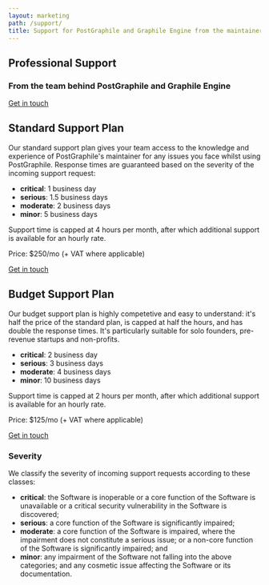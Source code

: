 ```yaml
---
layout: marketing
path: /support/
title: Support for PostGraphile and Graphile Engine from the maintainer
---
```



<MarketingLayout location={location} history={history} blue>

<!-- **************************************** -->

<Hero bg="nodes">

## Professional Support

### From the team behind PostGraphile and Graphile Engine

<div class='flex'>
<a class='button--solid-light' href='mailto:team@graphile.com?subject=Support%20enquiry'>Get in touch <span class='fas fa-fw fa-arrow-right' /></a>
</div>

</Hero>

<MarketingSection bg="nodes">

<div className="f4 b tl" style={{maxWidth: '54rem', margin: '0 auto'}}>
<MarketingBullets single big bullets={[
'Guaranteed response to critical issues in under 1 business day.',
'Support provided via email, chat and VoIP.',
'From the team behind PostGraphile.',
'Plans start at $125/mo.',
'NDA available.',
]}/>
</div>

</MarketingSection>

<MarketingDivide from="nodes" to="dark"/>

<MarketingSection bg="dark">
<div className="f4 tl" style={{maxWidth: '50rem', margin: '0 auto'}}>

## Standard Support Plan

Our standard support plan gives your team access to the knowledge and
experience of PostGraphile's maintainer for any issues you face whilst using
PostGraphile. Response times are guaranteed based on the severity of the
incoming support request:

- **critical**: 1 business day
- **serious**: 1.5 business days
- **moderate**: 2 business days
- **minor**: 5 business days

Support time is capped at 4 hours per month, after which additional support
is available for an hourly rate.

Price: $250/mo (+ VAT where applicable)

<div class='flex'>
<a class='button--solid' href='mailto:team@graphile.com?subject=Standard%20support%20plan%20enquiry'>Get in touch <span class='fas fa-fw fa-arrow-right' /></a>
</div>

</div>
</MarketingSection>

<MarketingDivide from="dark" to="medium" down/>

<MarketingSection bg="medium">
<div className="f4 tl" style={{maxWidth: '50rem', margin: '0 auto'}}>

## Budget Support Plan

Our budget support plan is highly competetive and easy to understand: it's
half the price of the standard plan, is capped at half the hours, and has
double the response times. It's particularly suitable for solo founders,
pre-revenue startups and non-profits.

- **critical**: 2 business day
- **serious**: 3 business days
- **moderate**: 4 business days
- **minor**: 10 business days

Support time is capped at 2 hours per month, after which additional support
is available for an hourly rate.

Price: $125/mo (+ VAT where applicable)

<div class='flex'>
<a class='button--solid' href='mailto:team@graphile.com?subject=Budget%20support%20plan%20enquiry'>Get in touch <span class='fas fa-fw fa-arrow-right' /></a>
</div>

</div>
</MarketingSection>

<MarketingDivide from="medium" to="dark" via="light"/>

<MarketingSection bg="dark">
<div className="f4 tl" style={{maxWidth: '50rem', margin: '0 auto'}}>

### Severity

We classify the severity of incoming support requests according to these classes:

- **critical**: the Software is inoperable or a core function of the Software is unavailable or a critical security vulnerability in the Software is discovered;
- **serious**: a core function of the Software is significantly impaired;
- **moderate**: a core function of the Software is impaired, where the impairment does not constitute a serious issue; or a non-core function of the Software is significantly impaired; and
- **minor**: any impairment of the Software not falling into the above categories; and any cosmetic issue affecting the Software or its documentation.



</div>
</MarketingSection>


</MarketingLayout>